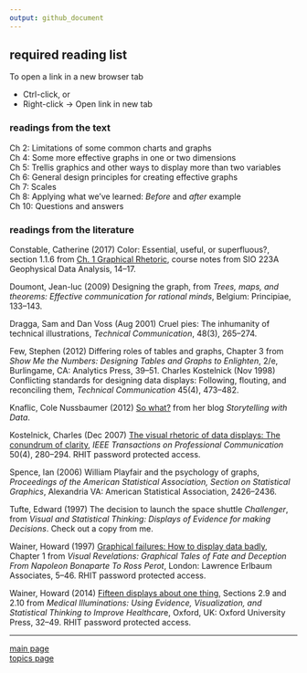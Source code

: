 ```yaml
---
output: github_document
---
```


## required reading list 

To open a link in a new browser tab

- Ctrl-click, or
- Right-click $\rightarrow$ Open link in new tab



### readings from the text

Ch 2: Limitations of some common charts and graphs<br> 
Ch 4: Some more effective graphs in one or two dimensions<br> 
Ch 5: Trellis graphics and other ways to display more than two variables<br> 
Ch 6: General design principles for creating effective graphs<br> 
Ch 7: Scales<br> 
Ch 8: Applying what we've learned: *Before* and *after* example<br> 
Ch 10: Questions and answers<br> 



### readings from the literature

Constable, Catherine  (2017) Color: Essential, useful, or superfluous?, section 1.1.6 from [Ch. 1 Graphical Rhetoric](https://igppweb.ucsd.edu/~cathy/Classes/SIO223A/vizlect.notes.pdf), course notes from SIO 223A Geophysical Data Analysis, 14–17.

Doumont, Jean-luc  (2009) Designing the graph, from *Trees, maps, and theorems: Effective communication for rational minds*, Belgium: Principiae, 133–143.

Dragga, Sam and Dan Voss (Aug 2001) Cruel pies: The inhumanity of technical illustrations, *Technical Communication*, 48(3), 265–274.

Few, Stephen  (2012) Differing roles of tables and graphs, Chapter 3 from *Show Me the Numbers: Designing Tables and Graphs to Enlighten*, 2/e, Burlingame, CA: Analytics Press, 39–51.
Charles Kostelnick (Nov 1998) Conflicting standards for designing data displays: Following, flouting, and reconciling them, *Technical Communication* 45(4), 473–482.

Knaflic, Cole Nussbaumer  (2012) [So what?](http://www.storytellingwithdata.com/blog/2017/3/22/so-what) from her blog *Storytelling with Data*.  

Kostelnick, Charles  (Dec 2007) [The visual rhetoric of data displays: The conundrum of clarity](http://libproxy.rose-hulman.edu:2048/login?url=http://ieeexplore.ieee.org/stamp/stamp.jsp?tp=&arnumber=4381242), *IEEE Transactions on Professional Communication* 50(4), 280–294. RHIT password protected access.

Spence, Ian  (2006) William Playfair and the psychology of graphs, *Proceedings of the American Statistical Association, Section on Statistical Graphics*, Alexandria VA: American Statistical Association, 2426–2436.

Tufte, Edward  (1997) The decision to launch the space shuttle *Challenger*, from *Visual and Statistical Thinking: Displays of Evidence for making Decisions*. Check out a copy from me.   

Wainer, Howard  (1997) [Graphical failures: How to display data badly](http://libproxy.rose-hulman.edu:2048/login?url=http://search.ebscohost.com/login.aspx?direct=true&scope=site&db=nlebk&db=nlabk&AN=649619), Chapter 1 from *Visual Revelations: Graphical Tales of Fate and Deception From Napoleon Bonaparte To Ross Perot*, London: Lawrence Erlbaum Associates, 5–46. RHIT password protected access. 

Wainer, Howard  (2014) [Fifteen displays about one thing](http://libproxy.rose-hulman.edu:2048/login?url=http://search.ebscohost.com/login.aspx?direct=true&scope=site&db=nlebk&db=nlabk&AN=632290), Sections 2.9 and 2.10 from *Medical Illuminations: Using Evidence, Visualization, and Statistical Thinking to Improve Healthcar*e, Oxford, UK: Oxford University Press, 32–49. RHIT password protected access.






 


---

[main page](../README.md)<br> 
[topics page](README-by-topic.md)
